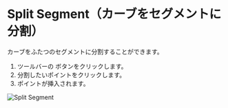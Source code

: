 
# Split Segment（カーブをセグメントに分割）

<Reference shortcut="" command="split-segment" button="ツールバー" />

カーブをふたつのセグメントに分割することができます。

1. ツールバーの <ButtonIcon type="button-split-segment" /> ボタンをクリックします。
2. 分割したいポイントをクリックします。
3. ポイントが挿入されます。

![Split Segment](/img/split-segment.gif)




